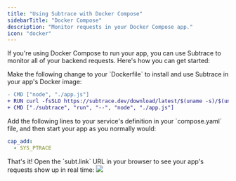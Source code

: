 ```yaml
---
title: "Using Subtrace with Docker Compose"
sidebarTitle: "Docker Compose"
description: "Monitor requests in your Docker Compose app."
icon: "docker"
---
```


If you're using Docker Compose to run your app, you can use Subtrace to monitor
all of your backend requests. Here's how you can get started:

<Steps>
<Step>
Make the following change to your `Dockerfile` to install and use Subtrace
in your app's Docker image:

```diff
- CMD ["node", "./app.js"]
+ RUN curl -fsSLO https://subtrace.dev/download/latest/$(uname -s)/$(uname -m)/subtrace && chmod +x ./subtrace
+ CMD ["./subtrace", "run", "--", "node", "./app.js"]
```

</Step>

<Step>
Add the following lines to your service's definition in your `compose.yaml`
file, and then start your app as you normally would:

```yaml
cap_add:
  - SYS_PTRACE
```

</Step>

<Step>
That's it! Open the `subt.link` URL in your browser to see your app's requests
show up in real time:

<img className="rounded-xl" src="/subt-link-example.png" />

</Step>
</Steps>
